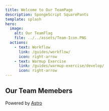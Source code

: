```yaml
---
title: Welcome to Our TeamPage
description: SpongeScript SquarePants
template: splash
hero:
  image:
    alt: Our TeamFlag
    file: ../../assets/Team-Icon.PNG
  actions:
    - text: Workflow
      link: /guides/workflow/
      icon: right-arrow
    - text: Warmup Exercise
      link: /guides/warmup-exercise/develop/
      icon: right-arrow
---
```



## Our Team Memebers

<CardGrid stagger>
	<LinkCard title="Miaoxin Chen" href="https://blog.sentixx.top/CSE110/" description="CS @3rd | Team Lead | Newbie Developer | TCG Player">
	</LinkCard>
	<LinkCard title="Angel Cortez Gutierrez" href="https://velyio.github.io/CSE110-1/" description="CS @2nd | Team Lead | love cooking | learn making chai☕">
	</LinkCard >
	<LinkCard title="Ashley Zhou" href="https://ashleyzhou1.github.io/cse-110-lab1/" description="CS @2nd | enjoy hiking and nature">
	</LinkCard >
	<LinkCard title="Domonick Marshall" href="https://domwrm.github.io/CSE-110-Lab-1/" description="CS @3rd | listen to music | go to concerts">
	</LinkCard >
	<LinkCard title="Kayla Phillips" href="https://kayla-phillips.github.io/CSE110-lab1/" description="CS @2nd | Like to do gymnastics">
	</LinkCard >
	<LinkCard title="Thomas Rocha" href="https://thomas-rocha.github.io/user-pages/" description="CS @2nd | go to the beach | play sports">
	</LinkCard >
	<LinkCard title="Max Kim" href="https://max010123e0.github.io/CSE110SP2025/" description="CS @2nd | Pilates | jogging | video games">
	</LinkCard >
		<LinkCard title="Justin Nguyen" href="https://juicebox013.github.io/CSE-110-Projects/" description="CS @3rd | play games | sleep | read">
	</LinkCard >
	<LinkCard title="Daniel Bonkowsky" href="https://danielbonkowsky.github.io/cse110-lab1/" description="CE @2nd | being outside | playing frisbee | rock climbing">
	</LinkCard >
	<LinkCard title="Ashton Bothun" href="https://abothunn.github.io/CSE-110-Lab-1/" description="CS @3rd | chilling with friends | playing tennis">
	</LinkCard >
	<LinkCard title="Ryan Soe" href="https://ryansoe.github.io/CSE110-HW1/" description="CS @3rd | going to gym | cooking | reading">
	</LinkCard >
	<LinkCard title="Alan Diaz" href="https://azd001.github.io/Spring-CSE-110-Lab-1/" description="CS @3rd | playing guitar | playing chess">
	</LinkCard >
</CardGrid>

<footer class="site-footer">
  Powered by <a href="https://astro.build" target="_blank">Astro</a>
</footer>
